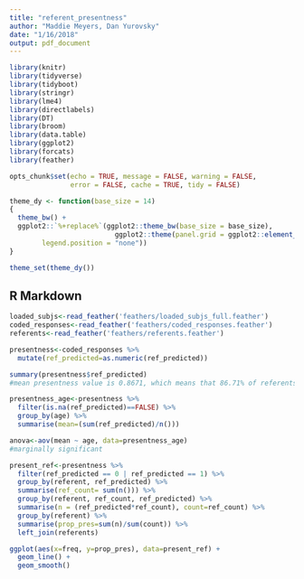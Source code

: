 ```yaml
---
title: "referent_presentness"
author: "Maddie Meyers, Dan Yurovsky"
date: "1/16/2018"
output: pdf_document
---
```


```r
library(knitr)
library(tidyverse)
library(tidyboot)
library(stringr) 
library(lme4)
library(directlabels)
library(DT)
library(broom)
library(data.table)
library(ggplot2)
library(forcats)
library(feather)

opts_chunk$set(echo = TRUE, message = FALSE, warning = FALSE, 
               error = FALSE, cache = TRUE, tidy = FALSE)

theme_dy <- function(base_size = 14) 
{
  theme_bw() +   
  ggplot2::`%+replace%`(ggplot2::theme_bw(base_size = base_size),
                          ggplot2::theme(panel.grid = ggplot2::element_blank(), 
        legend.position = "none"))
}

theme_set(theme_dy())
```

## R Markdown


```r
loaded_subjs<-read_feather('feathers/loaded_subjs_full.feather')
coded_responses<-read_feather('feathers/coded_responses.feather')
referents<-read_feather('feathers/referents.feather')
```

```r
presentness<-coded_responses %>%
  mutate(ref_predicted=as.numeric(ref_predicted))

summary(presentness$ref_predicted)
#mean presentness value is 0.8671, which means that 86.71% of referents are present on average

presentness_age<-presentness %>%
  filter(is.na(ref_predicted)==FALSE) %>%
  group_by(age) %>%
  summarise(mean=(sum(ref_predicted)/n()))

anova<-aov(mean ~ age, data=presentness_age)
#marginally significant
```

```r
present_ref<-presentness %>%
  filter(ref_predicted == 0 | ref_predicted == 1) %>%
  group_by(referent, ref_predicted) %>%
  summarise(ref_count= sum(n())) %>%
  group_by(referent, ref_count, ref_predicted) %>%
  summarise(n = (ref_predicted*ref_count), count=ref_count) %>%
  group_by(referent) %>%
  summarise(prop_pres=sum(n)/sum(count)) %>%
  left_join(referents) 

ggplot(aes(x=freq, y=prop_pres), data=present_ref) +
  geom_line() +
  geom_smooth()
```

